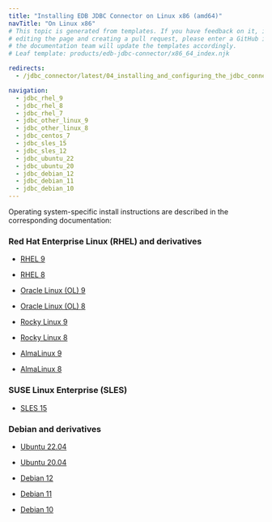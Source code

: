 ```yaml
---
title: "Installing EDB JDBC Connector on Linux x86 (amd64)"
navTitle: "On Linux x86"
# This topic is generated from templates. If you have feedback on it, instead of
# editing the page and creating a pull request, please enter a GitHub issue and
# the documentation team will update the templates accordingly.
# Leaf template: products/edb-jdbc-connector/x86_64_index.njk

redirects:
  - /jdbc_connector/latest/04_installing_and_configuring_the_jdbc_connector/01_installing_the_connector_with_an_rpm_package/x86_amd64/

navigation:
  - jdbc_rhel_9
  - jdbc_rhel_8
  - jdbc_rhel_7
  - jdbc_other_linux_9
  - jdbc_other_linux_8
  - jdbc_centos_7
  - jdbc_sles_15
  - jdbc_sles_12
  - jdbc_ubuntu_22
  - jdbc_ubuntu_20
  - jdbc_debian_12
  - jdbc_debian_11
  - jdbc_debian_10
---
```


Operating system-specific install instructions are described in the corresponding documentation:

### Red Hat Enterprise Linux (RHEL) and derivatives

- [RHEL 9](jdbc_rhel_9)

- [RHEL 8](jdbc_rhel_8)

- [Oracle Linux (OL) 9](jdbc_rhel_9)

- [Oracle Linux (OL) 8](jdbc_rhel_8)

- [Rocky Linux 9](jdbc_other_linux_9)

- [Rocky Linux 8](jdbc_other_linux_8)

- [AlmaLinux 9](jdbc_other_linux_9)

- [AlmaLinux 8](jdbc_other_linux_8)

### SUSE Linux Enterprise (SLES)

- [SLES 15](jdbc_sles_15)

### Debian and derivatives

- [Ubuntu 22.04](jdbc_ubuntu_22)

- [Ubuntu 20.04](jdbc_ubuntu_20)

- [Debian 12](jdbc_debian_12)

- [Debian 11](jdbc_debian_11)

- [Debian 10](jdbc_debian_10)
